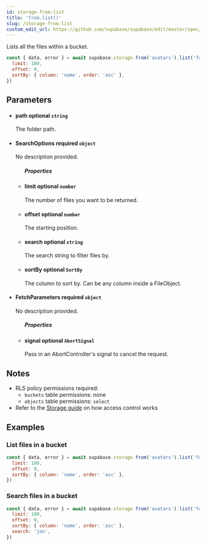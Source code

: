 ```yaml
---
id: storage-from-list
title: 'from.list()'
slug: /storage-from-list
custom_edit_url: https://github.com/supabase/supabase/edit/master/spec/supabase_js_v2_legacy.yml
---
```



Lists all the files within a bucket.

```js
const { data, error } = await supabase.storage.from('avatars').list('folder', {
  limit: 100,
  offset: 0,
  sortBy: { column: 'name', order: 'asc' },
})
```

## Parameters

<ul className="method-list-group">
  
<li className="method-list-item">
  <h4 className="method-list-item-label">
    <span className="method-list-item-label-name">
      path
    </span>
    <span className="method-list-item-label-badge false">
      optional
    </span>
    <span className="method-list-item-validation">
      <code>string</code>
    </span>
  </h4>
  <div class="method-list-item-description">

The folder path.

  </div>
  
</li>

<li className="method-list-item">
  <h4 className="method-list-item-label">
    <span className="method-list-item-label-name">
      SearchOptions
    </span>
    <span className="method-list-item-label-badge required">
      required
    </span>
    <span className="method-list-item-validation">
      <code>object</code>
    </span>
  </h4>
  <div class="method-list-item-description">

No description provided.

  </div>
  
<ul className="method-list-group">
  <h5 class="method-list-title method-list-title-isChild expanded">Properties</h5>

<li className="method-list-item">
  <h4 className="method-list-item-label">
    <span className="method-list-item-label-name">
      limit
    </span>
    <span className="method-list-item-label-badge false">
      optional
    </span>
    <span className="method-list-item-validation">
      <code>number</code>
    </span>
  </h4>
  <div class="method-list-item-description">

The number of files you want to be returned.

  </div>
  
</li>

<li className="method-list-item">
  <h4 className="method-list-item-label">
    <span className="method-list-item-label-name">
      offset
    </span>
    <span className="method-list-item-label-badge false">
      optional
    </span>
    <span className="method-list-item-validation">
      <code>number</code>
    </span>
  </h4>
  <div class="method-list-item-description">

The starting position.

  </div>
  
</li>

<li className="method-list-item">
  <h4 className="method-list-item-label">
    <span className="method-list-item-label-name">
      search
    </span>
    <span className="method-list-item-label-badge false">
      optional
    </span>
    <span className="method-list-item-validation">
      <code>string</code>
    </span>
  </h4>
  <div class="method-list-item-description">

The search string to filter files by.

  </div>
  
</li>

<li className="method-list-item">
  <h4 className="method-list-item-label">
    <span className="method-list-item-label-name">
      sortBy
    </span>
    <span className="method-list-item-label-badge false">
      optional
    </span>
    <span className="method-list-item-validation">
      <code>SortBy</code>
    </span>
  </h4>
  <div class="method-list-item-description">

The column to sort by. Can be any column inside a FileObject.

  </div>
  
</li>

</ul>

</li>

<li className="method-list-item">
  <h4 className="method-list-item-label">
    <span className="method-list-item-label-name">
      FetchParameters
    </span>
    <span className="method-list-item-label-badge required">
      required
    </span>
    <span className="method-list-item-validation">
      <code>object</code>
    </span>
  </h4>
  <div class="method-list-item-description">

No description provided.

  </div>
  
<ul className="method-list-group">
  <h5 class="method-list-title method-list-title-isChild expanded">Properties</h5>

<li className="method-list-item">
  <h4 className="method-list-item-label">
    <span className="method-list-item-label-name">
      signal
    </span>
    <span className="method-list-item-label-badge false">
      optional
    </span>
    <span className="method-list-item-validation">
      <code>AbortSignal</code>
    </span>
  </h4>
  <div class="method-list-item-description">

Pass in an AbortController's signal to cancel the request.

  </div>
  
</li>

</ul>

</li>

</ul>

## Notes

- RLS policy permissions required:
  - `buckets` table permissions: none
  - `objects` table permissions: `select`
- Refer to the [Storage guide](/docs/guides/storage#access-control) on how access control works

## Examples

### List files in a bucket

```js
const { data, error } = await supabase.storage.from('avatars').list('folder', {
  limit: 100,
  offset: 0,
  sortBy: { column: 'name', order: 'asc' },
})
```

### Search files in a bucket

```js
const { data, error } = await supabase.storage.from('avatars').list('folder', {
  limit: 100,
  offset: 0,
  sortBy: { column: 'name', order: 'asc' },
  search: 'jon',
})
```
